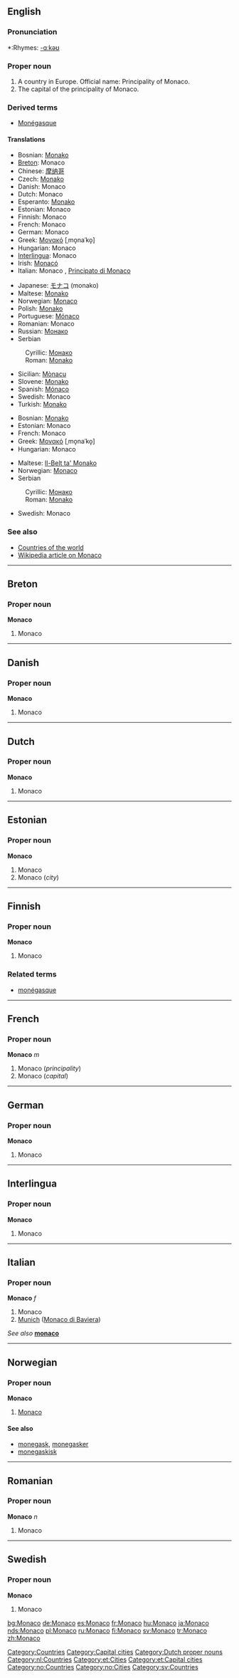 {{see|monaco|Mónaco}}
==English==
{{wikipedia}}
===Pronunciation===
*:Rhymes: [[Rhymes:English:-ɑːkəʊ|-ɑːkəʊ]]

===Proper noun===
{{en-proper noun}}

# <!--DefA-->A country in Europe. Official name: Principality of Monaco.
# <!--DefB-->The capital of the principality of Monaco.

===Derived terms===
*[[Monégasque]]

====Translations====
{{trans-top|Country in Europe}}
<!--Put translations for languages from A to I here-->
*Bosnian: [[Monako#Bosnian|Monako]] {{m}}
*[[Breton]]: Monaco
*Chinese: [[摩纳哥]]
*Czech: [[Monako]]
*Danish: Monaco
*Dutch: Monaco
*Esperanto: [[Monako]]
*Estonian: Monaco
*Finnish: Monaco
*French: Monaco {{m}}
*German: Monaco
*Greek: [[Μονακό]] [ˌmo̞naˈko̞] {{n}}
*Hungarian: Monaco
*[[Interlingua]]: Monaco
*Irish: [[Monacó]] {{m}}
*Italian: Monaco {{f}}, [[Principato di Monaco]] {{m}}
{{trans-mid}}<!--Put translations for languages from J to Z here-->
*Japanese: [[モナコ]] (monako)
*Maltese: [[Monako]]
*Norwegian: [[#Norwegian|Monaco]]
*Polish: [[Monako]]
*Portuguese: [[Mónaco]]
*Romanian: Monaco {{n}}
*Russian: [[Монако]]
*Serbian
:Cyrillic: [[Монако#Serbian|Монако]] {{m}}
:Roman: [[Monako#Serbian|Monako]] {{m}}
*Sicilian: [[Mònacu]] {{m}}
*Slovene: [[Monako]] {{m}}
*Spanish: [[Mónaco]]
*Swedish: Monaco
*Turkish: [[Monako]]
{{trans-bottom}}

{{trans-top|Capital city}}
*Bosnian: [[Monako#Bosnian|Monako]] {{m}}
*Estonian: Monaco
*French: Monaco
*Greek: [[Μονακό]] [ˌmo̞naˈko̞] {{n}}
*Hungarian: Monaco
{{trans-mid}}
*Maltese: [[Il-Belt ta' Monako]]
*Norwegian: [[#Norwegian|Monaco]]
*Serbian
:Cyrillic: [[Монако#Serbian|Монако]] {{m}}
:Roman: [[Monako#Serbian|Monako]] {{m}}
*Swedish: Monaco
{{trans-bottom}}

===See also===
*[[Countries of the world]]
*[[w:Monaco|Wikipedia article on Monaco]]

[[Category:Countries]]
[[Category:Capital cities]]

----

==Breton==

===Proper noun===
'''Monaco'''

# <!--DefA-->Monaco

----

==Danish==

===Proper noun===
'''Monaco'''

# <!--DefA-->Monaco

----

==Dutch==

===Proper noun===
'''Monaco'''

# <!--DefA-->Monaco

[[Category:Dutch proper nouns]]
[[Category:nl:Countries]]

----

==Estonian==

===Proper noun===
'''Monaco'''

# Monaco {{et-country}}
# Monaco (''city'')

[[Category:et:Cities]]
[[Category:et:Capital cities]]

----

==Finnish==

===Proper noun===
'''Monaco'''

# <!--DefA-->Monaco

===Related terms===
*[[monégasque]]

----

==French==

===Proper noun===
'''Monaco''' ''m''

# <!--DefA-->Monaco (''principality'')
# <!--DefB-->Monaco (''capital'')

----

==German==

===Proper noun===
'''Monaco'''

# <!--DefA-->Monaco

----

==Interlingua==

===Proper noun===
'''Monaco'''

# <!--DefA-->Monaco

----

==Italian==

===Proper noun===
'''Monaco''' ''f''

# <!--DefA-->Monaco
# <!--DefC--> [[Munich]] ([[Monaco di Baviera]])

''See also'' '''[[monaco]]'''

----

==Norwegian==

===Proper noun===
'''Monaco'''

# [[#English|Monaco]]

====See also====
*[[monegask]], [[monegasker]]
*[[monegaskisk]]

[[Category:no:Countries]]
[[Category:no:Cities]]

----

==Romanian==

===Proper noun===
'''Monaco''' ''n''

# <!--DefA-->Monaco

----

==Swedish==

===Proper noun===
'''Monaco'''

# <!--DefA-->Monaco

[[Category:sv:Countries]]

[[bg:Monaco]]
[[de:Monaco]]
[[es:Monaco]]
[[fr:Monaco]]
[[hu:Monaco]]
[[ja:Monaco]]
[[nds:Monaco]]
[[pl:Monaco]]
[[ru:Monaco]]
[[fi:Monaco]]
[[sv:Monaco]]
[[tr:Monaco]]
[[zh:Monaco]]